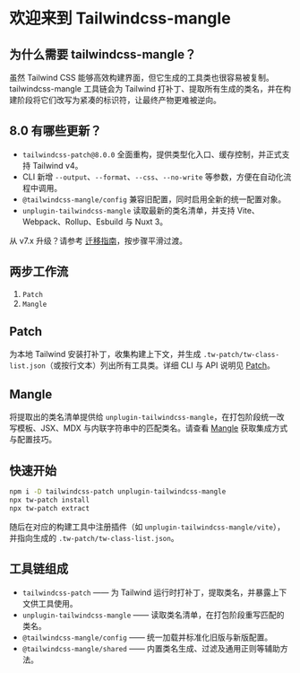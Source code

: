 
# 欢迎来到 Tailwindcss-mangle
 
## 为什么需要 tailwindcss-mangle？

虽然 Tailwind CSS 能够高效构建界面，但它生成的工具类也很容易被复制。tailwindcss-mangle 工具链会为 Tailwind 打补丁、提取所有生成的类名，并在构建阶段将它们改写为紧凑的标识符，让最终产物更难被逆向。

## 8.0 有哪些更新？

- `tailwindcss-patch@8.0.0` 全面重构，提供类型化入口、缓存控制，并正式支持 Tailwind v4。
- CLI 新增 `--output`、`--format`、`--css`、`--no-write` 等参数，方便在自动化流程中调用。
- `@tailwindcss-mangle/config` 兼容旧配置，同时启用全新的统一配置对象。
- `unplugin-tailwindcss-mangle` 读取最新的类名清单，并支持 Vite、Webpack、Rollup、Esbuild 与 Nuxt 3。

<Callout type="info">
从 v7.x 升级？请参考 <a href="./migration">迁移指南</a>，按步骤平滑过渡。
</Callout>

## 两步工作流

1. `Patch`
2. `Mangle`

## Patch

为本地 Tailwind 安装打补丁，收集构建上下文，并生成 `.tw-patch/tw-class-list.json`（或按行文本）列出所有工具类。详细 CLI 与 API 说明见 [Patch](./patch)。

## Mangle

将提取出的类名清单提供给 `unplugin-tailwindcss-mangle`，在打包阶段统一改写模板、JSX、MDX 与内联字符串中的匹配类名。请查看 [Mangle](./mangle) 获取集成方式与配置技巧。

## 快速开始

```sh npm2yarn
npm i -D tailwindcss-patch unplugin-tailwindcss-mangle
npx tw-patch install
npx tw-patch extract
```

随后在对应的构建工具中注册插件（如 `unplugin-tailwindcss-mangle/vite`），并指向生成的 `.tw-patch/tw-class-list.json`。

## 工具链组成

- `tailwindcss-patch` —— 为 Tailwind 运行时打补丁，提取类名，并暴露上下文供工具使用。
- `unplugin-tailwindcss-mangle` —— 读取类名清单，在打包阶段重写匹配的类名。
- `@tailwindcss-mangle/config` —— 统一加载并标准化旧版与新版配置。
- `@tailwindcss-mangle/shared` —— 内置类名生成、过滤及通用正则等辅助方法。
